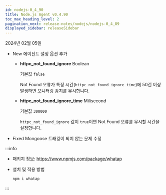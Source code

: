 ```yaml
---
id: nodejs-0_4_90
title: Node.js Agent v0.4.90
toc_max_heading_level: 2
pagination_next: release-notes/nodejs/nodejs-0_4_89
displayed_sidebar: releaseSidebar
---
```


2024년 02월 05일

- <Status>New</Status> 에이전트 설정 옵션 추가

  - **httpc_not_found_ignore** <span class='type'>Boolean</span>

    기본값 `false`

    Not Found 오류가 특정 시간(`httpc_not_found_ignore_time`)에 50건 이상 발생하면 모니터링 감지를 무시합니다.

  - **httpc_not_found_ignore_time** <span class='type'>Milisecond</span>

    기본값 `300000`

    `httpc_not_found_ignore` 값이 `true`이면 Not Found 오류를 무시할 시간을 설정합니다.

- <Status>Fixed</Status> Mongoose 트래킹이 되지 않는 문제 수정

:::info

* 패키지 정보: https://www.npmjs.com/package/whatap

* 설치 및 적용 방법

  ```bash
  npm i whatap
  ```

:::